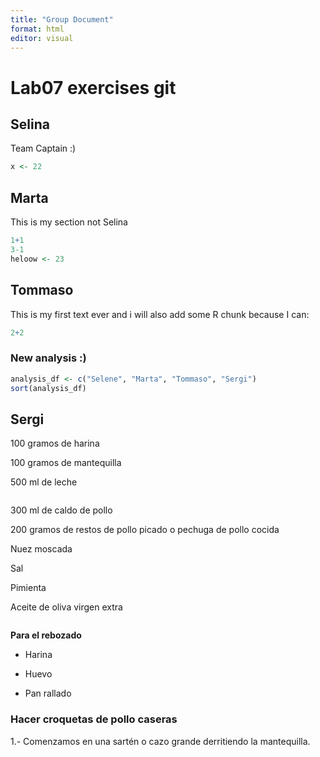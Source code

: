 ```yaml
---
title: "Group Document"
format: html
editor: visual
---
```


# Lab07 exercises git

## Selina

Team Captain :)

```r
x <- 22
```

## Marta

This is my section not Selina

```r
1+1
3-1
heloow <- 23

```

## Tommaso

This is my first text ever and i will also add some R chunk because I can:

```r
2+2
```

### New analysis :)

```r
analysis_df <- c("Selene", "Marta", "Tommaso", "Sergi")
sort(analysis_df)
```

## Sergi

100 gramos de harina

100 gramos de mantequilla

500 ml de leche

```r

```

300 ml de caldo de pollo

200 gramos de restos de pollo picado o pechuga de pollo cocida

Nuez moscada

Sal

Pimienta

Aceite de oliva virgen extra

```r

```

**Para el rebozado**

-   Harina

-   Huevo

-   Pan rallado

### **Hacer croquetas de pollo caseras**

1.- Comenzamos en una sartén o cazo grande derritiendo la mantequilla.
